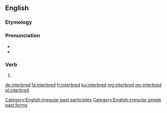==English==

===Etymology===
{{prefix|inter|bred|lang=en}}

===Pronunciation===
* {{IPA|/ɪnterˈbrɛd/|lang=en}}
* {{audio|en-us-interbred.ogg|Audio (US)|lang=en}}

===Verb===
{{en-verb form}}

# {{en-past of|interbreed}}

[[Category:English irregular past participles]]
[[Category:English irregular simple past forms]]

[[de:interbred]]
[[fa:interbred]]
[[fr:interbred]]
[[ku:interbred]]
[[mg:interbred]]
[[my:interbred]]
[[pl:interbred]]